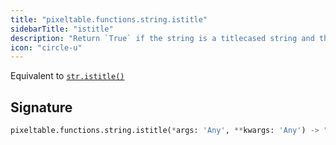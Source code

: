 ```yaml
---
title: "pixeltable.functions.string.istitle"
sidebarTitle: "istitle"
description: "Return `True` if the string is a titlecased string and there is at least one character, `False` otherwise."
icon: "circle-u"
---
```

Equivalent to [`str.istitle()`](https://docs.python.org/3/library/stdtypes.html#str.istitle)


## Signature

```python
pixeltable.functions.string.istitle(*args: 'Any', **kwargs: 'Any') -> "'exprs.FunctionCall'"
```

